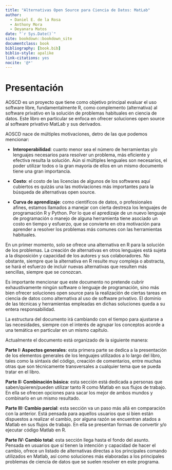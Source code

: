 ```yaml
--- 
title: "Alternativas Open Source para Ciencia de Datos: MatLab"
author:
  - Daniel E. de la Rosa
  - Anthony Mora
  - Deyanara Matos
date: "`r Sys.Date()`"
site: bookdown::bookdown_site
documentclass: book
bibliography: [book.bib]
biblio-style: apalike
link-citations: yes
nocite: '@*'
---
```




# Presentación {-}

AOSCD es un proyecto que tiene como objetivo principal evaluar el uso software libre, fundamentalmente R, como complemento (alternativa) al software privativo en la solución de problemas habituales en ciencia de datos. Este libro en particular se enfoca en ofrecer soluciones open source al software privativo MatLab y sus derivados.

AOSCD nace de múltiples motivaciones, detro de las que podemos mencionar:

- **Interoperabilidad**: cuanto menor sea el número de herramientas y/o lenguajes necesarios para resolver un problema, más eficiente y efectiva resulta la solución. Aún si múltiples lenguales son necesarios, el poder utilizar todos o la gran mayoría de ellos en un mismo documento tiene una gran importancia.

- **Costo**: el costo de las licencias de algunos de los softwares aquí cubiertos es quizás una las motiviaciones más importantes para la búsqueda de alternativas open source.

- **Curva de aprendizaje**: como científicos de datos, o profesionales afines, estamos llamados a manejar con cierta destreza los lenguajes de programación R y Python. Por lo que el apredizaje de un nuevo lenguaje de programación o manejo de alguna herramienta tiene asociado un costo en tiempo y esfuerzo, que se convierte en otra motivación para aprender a resolver los problemas más comunes con las herramientas habituales.

En un primer momento, solo se ofrece una alternativa en R para la solución de los problemas. La creación de alternativas en otros lenguajes está sujeta a la disposición y capacidad de los autores y sus colaboradores. No obstante, siempre que la alternativa en R resulte muy compleja o abstracta, se hará el esfuerzo de incluir nuevas alternativas que resulten más sencillas, siempre que se conozcan.

Es importante mencionar que este documento no pretende cubrir exhaustivamente ningún software o lenguaje de programación, sino más bien ofrecer soluciones open source para la realización de ciertas tareas en ciencia de datos como alternativa al uso de software privativo. El dominio de las técnicas y herramientas empleadas en dichas soluciones queda a su entera responsabilidad.

La estructura del documento irá cambiando con el tiempo para ajustarse a las necesidades, siempre con el interés de agrupar los conceptos acorde a una temática en particular en un mismo capítulo.

Actualmente el documento está organizado de la siguiente manera:

**Parte I: Aspectos generales**: esta primera parte  se dedica a la presentación de los elementos generales de los lenguajes utilizados a lo largo del libro, tales como la sintaxis del código, creación de comentarios, entre muchas otras que son técnicamente transversales a cualquier tema que se pueda tratar en el libro.

**Parte II: Combinación básica**: esta sección está dedicada a personas que saben/quieren/pueden utilizar tanto R como Matlab en sus flujos de trabajo. En ella se ofrecen opciones para sacar los mejor de ambos mundos y combinarlo en un mismo resultado.

**Parte III: Cambio parcial**: esta sección va un paso más allá en comparación con la anterior. Está pensada para aquellos usuarios que si bien están dispuestos a realizar el cambio, por alguna razón se encuentran atados a Matlab en sus flujos de trabajo. En ella se presentan formas de convertir y/o ejecutar código Matlab en R.

**Parte IV: Cambio total**:  esta sección llega hasta el fondo del asunto. Pensada en usuarios que sí tienen la intención y capacidad de hacer el cambio, ofrece un listado de alternativas directas a los principales comando utilizados en Matlab, así como soluciones más elaboradas a los principales problemas de ciencia de datos que se suelen resolver en este programa.

